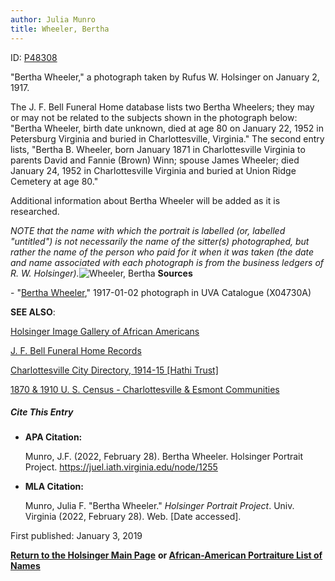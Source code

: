 ```yaml
---
author: Julia Munro
title: Wheeler, Bertha
---
```

ID: [P48308](http://juel.iath.virginia.edu/public_person?person=48308 "P48308")

"Bertha Wheeler," a photograph taken by Rufus W. Holsinger on January 2, 1917.

The J. F. Bell Funeral Home database lists two Bertha Wheelers; they may or may not be related to the subjects shown in the photograph below: "Bertha Wheeler, birth date unknown, died at age 80 on January 22, 1952 in Petersburg Virginia and buried in Charlottesville, Virginia." The second entry lists, "Bertha B. Wheeler, born January 1871 in Charlottesville Virginia to parents David and Fannie (Brown) Winn; spouse James Wheeler; died January 24, 1952 in Charlottesville Virginia and buried at Union Ridge Cemetery at age 80." 

Additional information about Bertha Wheeler will be added as it is researched.

_NOTE that the name with which the portrait is labelled (or, labelled "untitled") is not necessarily the name of the sitter(s) photographed, but rather the name of the person who paid for it when it was taken (the date and name associated with each photograph is from the business ledgers of R. W. Holsinger)._![Wheeler, Bertha](https://iiif.lib.virginia.edu/iiif/uva-lib:1044956/full/778,561/0/default.jpg "Wheeler, Bertha") **Sources**

\- "[Bertha Wheeler](https://search.lib.virginia.edu/sources/images/items/uva-lib:1044956 "Wheeler, Bertha")," 1917-01-02 photograph in UVA Catalogue (X04730A)

**SEE ALSO**:

[Holsinger Image Gallery of African Americans](http://rwholsingerphotos.org/images.php "Holsinger Image Gallery of African Americans")

[J. F. Bell Funeral Home Records](http://www2.vcdh.virginia.edu/afam/raceandplace/perl_scripts/funeral_search.html "J. F. Bell Funeral Home Database")

[Charlottesville City Directory, 1914-15 \[Hathi Trust\]](https://catalog.hathitrust.org/Record/101954103 "Charlottesville City Directory, 1914-15") 

[1870 & 1910 U. S. Census - Charlottesville & Esmont Communities](http://www2.vcdh.virginia.edu/afam/raceandplace/census/search_both.html "1870 & 1910 U. S. Census: Charlottesville and Esmont Communities")

##### **Cite This Entry**

*   **APA Citation:**
    
    Munro, J.F. (2022, February 28). Bertha Wheeler. Holsinger Portrait Project. https://juel.iath.virginia.edu/node/1255
    
*   **MLA Citation:**
    
    Munro, Julia F. "Bertha Wheeler." _Holsinger Portrait Project_. Univ. Virginia (2022, February 28). Web. \[Date accessed\].
    

First published: January 3, 2019

[**Return to the Holsinger Main Page**](http://juel.iath.virginia.edu/node/980) **or [African-American Portraiture List of Names](http://juel.iath.virginia.edu/node/996)**